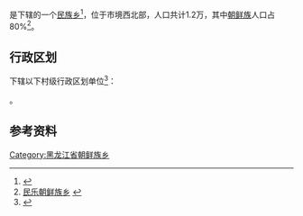 {{中国乡级行政区
| 总面积 = 52.5平方公里
| 户籍人口 = 1.2万
|23/01/84/211/000}}

'''{{PAGENAMEBASE}}'''是{{PRC admin/fullname|23/01/84/211/000|3}}下辖的一个[[民族乡|民族乡]]<ref>{{PRC admin/ref sgc|{{PRC admin/parent|23/01/84/211/000}}}}</ref>，位于市境西北部，人口共计1.2万，其中[[朝鲜族|朝鲜族]]人口占80%<ref>[http://www.chinaquhua.cn/heilongjiang/ 民乐朝鲜族乡] {{webarchive|url=https://web.archive.org/web/20110822123644/http://www.chinaquhua.cn/heilongjiang/ |date=2011-08-22 }}</ref>。

== 行政区划 ==
{{PAGENAMEBASE}}下辖以下村级行政区划单位<ref>{{PRC admin/ref sgc|23/01/84/211/000}}</ref>：

{{PRC admin/children|23/01/84/211/000}}。

== 参考资料 ==
{{reflist}}

{{黑龙江行政区划小作品}}
{{PRC admin/navcat|23/01/84/211/000}}
[[Category:黑龙江省朝鲜族乡|Category:黑龙江省朝鲜族乡]]